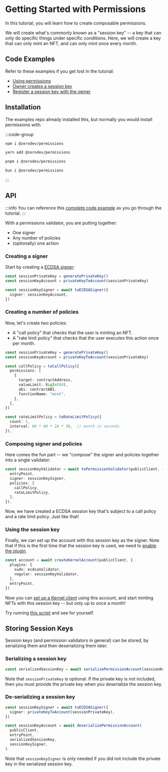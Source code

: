 # Getting Started with Permissions

In this tutorial, you will learn how to create composable permissions.

We will create what's commonly known as a "session key" -- a key that can only do specific things under specific conditions.  Here, we will create a key that can only mint an NFT, and can only mint once every month.

## Code Examples

Refer to these examples if you get lost in the tutorial:

- [Using permissions](https://github.com/zerodevapp/zerodev-examples/blob/main/permissions/main.ts)
- [Owner creates a session key](https://github.com/zerodevapp/zerodev-examples/blob/main/session-keys/owner-created.ts)
- [Register a session key with the owner](https://github.com/zerodevapp/zerodev-examples/blob/main/session-keys/agent-created.ts)

## Installation

The examples repo already installed this, but normally you would install permissions with:

:::code-group

```bash [npm]
npm i @zerodev/permissions
```

```bash [yarn]
yarn add @zerodev/permissions
```

```bash [pnpm]
pnpm i @zerodev/permissions
```

```bash [bun]
bun i @zerodev/permissions
```

:::

## API

:::info
You can reference this [complete code example](https://github.com/zerodevapp/zerodev-examples/blob/main/permissions/main.ts) as you go through the tutorial.
:::

With a permissions validator, you are putting together:

- One signer
- Any number of policies
- (optionally) one action

### Creating a signer

Start by creating a [ECDSA signer](/sdk/permissions/signers/ecdsa):

```ts
const sessionPrivateKey = generatePrivateKey()
const sessionKeyAccount = privateKeyToAccount(sessionPrivateKey)

const sessionKeySigner = await toECDSASigner({
  signer: sessionKeyAccount,
})
```

### Creating a number of policies

Now, let's create two policies:

- A "call policy" that checks that the user is minting an NFT.
- A "rate limit policy" that checks that the user executes this action once per month.

```ts
const sessionPrivateKey = generatePrivateKey()
const sessionKeyAccount = privateKeyToAccount(sessionPrivateKey)

const callPolicy = toCallPolicy({
  permissions: [
    {
      target: contractAddress,
      valueLimit: BigInt(0),
      abi: contractABI,
      functionName: "mint",
    },
  ],
})

const rateLimitPolicy = toRateLimitPolicy({
  count: 1,
  interval: 60 * 60 * 24 * 30,  // month in seconds
}),
```

### Composing signer and policies

Here comes the fun part -- we "compose" the signer and policies together into a single validator:

```ts
const sessionKeyValidator = await toPermissionValidator(publicClient, {
  entryPoint,
  signer: sessionKeySigner,
  policies: [
    callPolicy,
    rateLimitPolicy,
  ],
}),
```

Now, we have created a ECDSA session key that's subject to a call policy and a rate limit policy.  Just like that!

### Using the session key

Finally, we can set up the account with this session key as the signer.  Note that if this is the first time that the session key is used, we need to [enable the plugin](/sdk/core-api/using-plugins#enabling-a-regular-validator).

```ts
const account = await createKernelAccount(publicClient, {
  plugins: {
    sudo: ecdsaValidator,
    regular: sessionKeyValidator,
  },
  entryPoint,
})
```

Now you can [set up a Kernel client](/sdk/core-api/create-account#create-an-account-client) using this account, and start minting NFTs with this session key -- but only up to once a month!

Try running [this script](https://github.com/zerodevapp/zerodev-examples/blob/main/permissions/main.ts) and see for yourself.

## Storing Session Keys

Session keys (and permission validators in general) can be stored, by serializing them and then deserializing them later.

### Serializing a session key

```ts
const serializedSessionKey = await serializePermissionAccount(sessionKeyAccount, sessionPrivateKey)
```

Note that `sessionPrivateKey` is optional.  If the private key is not included, then you must provide the private key when you deserialize the session key.

### De-serializing a session key

```ts
const sessionKeySigner = await toECDSASigner({
  signer: privateKeyToAccount(sessionPrivateKey),
})

const sessionKeyAccount = await deserializePermissionAccount(
  publicClient,
  entryPoint,
  serializedSessionKey,
  sessionKeySigner,
)
```

Note that `sessionKeySigner` is only needed if you did not include the private key in the serialized session key.